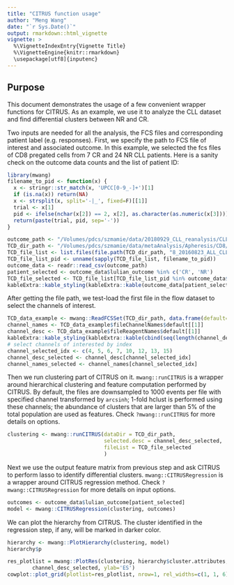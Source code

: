 ```yaml
---
title: "CITRUS function usage"
author: "Meng Wang"
date: "`r Sys.Date()`"
output: rmarkdown::html_vignette
vignette: >
  %\VignetteIndexEntry{Vignette Title}
  %\VignetteEngine{knitr::rmarkdown}
  \usepackage[utf8]{inputenc}
---
```


## Purpose

This document demonstrates the usage of a few convenient wrapper functions for CITRUS. As an example, we use it to analyze the CLL dataset and find differential clusters between NR and CR. 

Two inputs are needed for all the analysis, the FCS files and corresponding patient label (e.g. responses). First, we specify the path to FCS file of interest and associated outcome. In this example, we selected the fcs files of CD8 pregated cells from 7 CR and 24 NR CLL patients. Here is a sanity check on the outcome data counts and the list of patient ID:


```r
library(mwang)
filename_to_pid <- function(x) {
  x <- stringr::str_match(x, 'UPCC[0-9_-]+')[1]
  if (is.na(x)) return(NA)
  x <- strsplit(x, split='-|_', fixed=F)[[1]]
  trial <- x[1]
  pid <- ifelse(nchar(x[2]) == 2, x[2], as.character(as.numeric(x[3])))
  return(paste(trial, pid, sep='-'))
}
```

```r
outcome_path <- "/Volumes/pdcs/szmamie/data/20180929_CLL_reanalysis/CLL_outcomes.csv"
TCD_dir_path <- "/Volumes/pdcs/szmamie/data/metaAnalysis/Apheresis/CD8/TCD/"
TCD_file_list <- list.files(file.path(TCD_dir_path, "8_20160823_ALL_CLL/"), pattern="fcs", full=T)
TCD_file_list_pid <- unname(sapply(TCD_file_list, filename_to_pid))
outcome_data <- readr::read_csv(outcome_path)
patient_selected <- outcome_data$lulian_outcome %in% c('CR', 'NR')
TCD_file_selected <- TCD_file_list[TCD_file_list_pid %in% outcome_data$pid[patient_selected]]
kableExtra::kable_styling(kableExtra::kable(outcome_data[patient_selected,]))
```

After getting the file path, we test-load the first file in the flow dataset to select the channels of interest.

```r
TCD_data_example <- mwang::ReadFCSSet(TCD_dir_path, data.frame(default=TCD_file_selected[1]), verbose=F)
channel_names <- TCD_data_example$fileChannelNames$default[[1]]
channel_desc <- TCD_data_example$fileReagentNames$default[[1]]
kableExtra::kable_styling(kableExtra::kable(cbind(seq(length(channel_desc)), channel_names, channel_desc)))
# select channels of interested by index
channel_selected_idx <- c(4, 5, 6, 7, 10, 12, 13, 15)
channel_desc_selected <- channel_desc[channel_selected_idx]
channel_names_selected <- channel_names[channel_selected_idx]
```

Then we run clustering part of CITRUS on it. `mwang::runCITRUS` is a wrapper around hierarchical clustering and feature computation performed by CITRUS. By default, the files are downsampled to 1000 events per file with specified channel transformed by `arcsinh`; 1-fold hclust is performed using these channels; the abundance of clusters that are larger than 5\% of the total population are used as features. Check `?mwang::runCITRUS` for more details on options. 

```r
clustering <- mwang::runCITRUS(dataDir = TCD_dir_path, 
                               selected.desc = channel_desc_selected, 
                               fileList = TCD_file_selected
                               )
```

Next we use the output feature matrix from previous step and ask CITRUS to perform lasso to identify differential clusters. `mwang::CITRUSRegression` is a wrapper around CITRUS regression method. Check `?mwang::CITRUSRegression` for more details on input options. 

```r
outcomes <- outcome_data$lulian_outcome[patient_selected]
model <- mwang::CITRUSRegression(clustering, outcomes)
```

We can plot the hierarchy from CITRUS. The cluster identified in the regression step, if any, will be marked in darker color. 

```r
hierarchy <- mwang::PlotHierarchy(clustering, model)
hierarchy$p
```

```r
res_plotlist = mwang::PlotRes(clustering, hierarchy$cluster.attributes, outcomes, channel_names_selected, 
        channel_desc_selected, ylab='ES')
cowplot::plot_grid(plotlist=res_plotlist, nrow=1, rel_widths=c(1, 1, 6)) 
```
